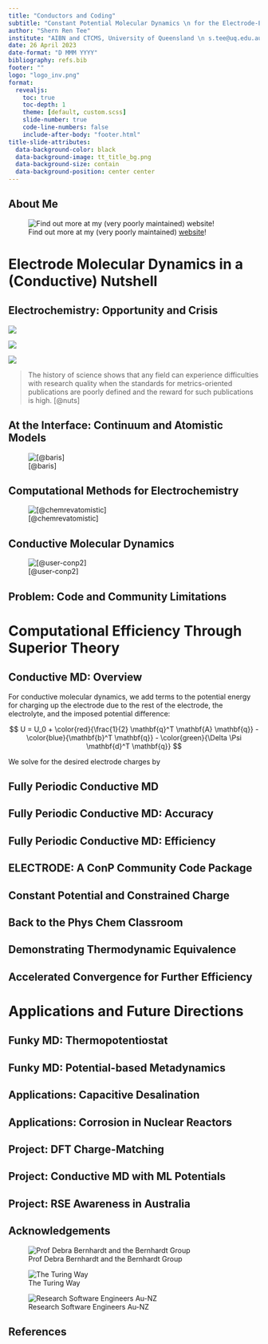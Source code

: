 ```yaml
---
title: "Conductors and Coding"
subtitle: "Constant Potential Molecular Dynamics \n for the Electrode-Electrolyte Interface"
author: "Shern Ren Tee"
institute: "AIBN and CTCMS, University of Queensland \n s.tee@uq.edu.au"
date: 26 April 2023
date-format: "D MMM YYYY"
bibliography: refs.bib
footer: ""
logo: "logo_inv.png"
format:
  revealjs:
    toc: true
    toc-depth: 1
    theme: [default, custom.scss]
    slide-number: true
    code-line-numbers: false
    include-after-body: "footer.html"
title-slide-attributes:
  data-background-color: black
  data-background-image: tt_title_bg.png
  data-background-size: contain
  data-background-position: center center
---
```


## About Me

![Find out more at my (very poorly maintained) [website](https://srtee.github.io)!](my_work.png)

# Electrode Molecular Dynamics in a (Conductive) Nutshell

## Electrochemistry: Opportunity and Crisis

::: {layout-ncol=3}

![](img/im-719252.jpg)

![](img/any_crap.png)

![](img/nuts.png)

:::

> The history of science shows that any field can experience difficulties with research quality when the standards for metrics-oriented publications are poorly defined and the reward for such publications is high. [@nuts]

## At the Interface: Continuum and Atomistic Models

![[@baris]](img/nanolayer.png)

## Computational Methods for Electrochemistry

![[@chemrevatomistic]](img/chemrevatomistic.jpg)

## Conductive Molecular Dynamics

![[@user-conp2]](img/electrode.jpg)

## Problem: Code and Community Limitations

# Computational Efficiency Through Superior Theory

## Conductive MD: Overview

For conductive molecular dynamics, we add terms to the potential energy for charging up the electrode due to [the rest of the electrode]{.red}, [the electrolyte]{.blue}, and [the imposed potential difference]{.green}:

$$ U = U_0 + \color{red}{\frac{1}{2} \mathbf{q}^T \mathbf{A} \mathbf{q}} - \color{blue}{\mathbf{b}^T \mathbf{q}} - \color{green}{\Delta \Psi \mathbf{d}^T \mathbf{q}} $$

We solve for the desired electrode charges by 

## Fully Periodic Conductive MD

## Fully Periodic Conductive MD: Accuracy

## Fully Periodic Conductive MD: Efficiency

## ELECTRODE: A ConP Community Code Package

## Constant Potential and Constrained Charge

## Back to the Phys Chem Classroom

## Demonstrating Thermodynamic Equivalence

## Accelerated Convergence for Further Efficiency

# Applications and Future Directions

## Funky MD: Thermopotentiostat

## Funky MD: Potential-based Metadynamics

## Applications: Capacitive Desalination

## Applications: Corrosion in Nuclear Reactors

## Project: DFT Charge-Matching

## Project: Conductive MD with ML Potentials

## Project: RSE Awareness in Australia

## Acknowledgements

::: {layout="[24,12,10]"}

![Prof Debra Bernhardt and the Bernhardt Group](Bernhardt_Group.jpeg)

![The Turing Way](LogoDetailWithText.jpg)

![Research Software Engineers Au-NZ](RSE_AUNZ_logo.png)

:::

## References

::: {#refs}
:::

